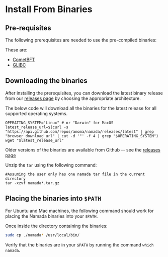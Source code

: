 # Install From Binaries

## Pre-requisites
The following prerequisites are needed to use the pre-compiled binaries: 

These are: 
- [CometBFT](./binaries/prerequisites.mdx#installing-cometbft)
- [GLIBC](./binaries/prerequisites.mdx#installing-glibc)

## Downloading the binaries

After installing the prerequisites, you can download the latest binary release from our [releases page](https://github.com/anoma/namada/releases) by choosing the appropriate architecture.

The below code will download all the binaries for the latest release for all supported operating systems.
```shell copy
OPERATING_SYSTEM="Linux" # or "Darwin" for MacOS
latest_release_url=$(curl -s "https://api.github.com/repos/anoma/namada/releases/latest" | grep "browser_download_url" | cut -d '"' -f 4 | grep "$OPERATING_SYSTEM")
wget "$latest_release_url"
```

Older versions of the binaries are available from Github -- see the [releases page](https://github.com/anoma/namada/releases)

Unzip the `tar` using the following command:
```shell copy
#Assuming the user only has one namada tar file in the current directory
tar -xzvf namada*.tar.gz
```

## Placing the binaries into `$PATH`
For Ubuntu and Mac machines, the following command should work for placing the Namada binaries into your `$PATH`.

Once inside the directory containing the binaries:
```bash copy
sudo cp ./namada* /usr/local/bin/
```
Verify that the binaries are in your `$PATH` by running the command `which namada`.
